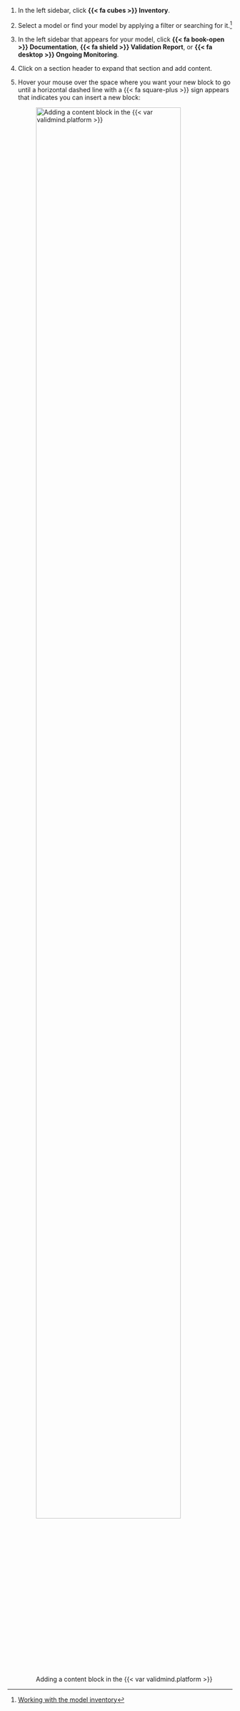 1. In the left sidebar, click **{{< fa cubes >}} Inventory**.

1. Select a model or find your model by applying a filter or searching for it.^[[Working with the model inventory](/guide/model-inventory/working-with-model-inventory.qmd#search-filter-and-sort-models)]

1. In the left sidebar that appears for your model, click **{{< fa book-open >}} Documentation**, **{{< fa shield >}} Validation Report**, or **{{< fa desktop >}} Ongoing Monitoring**.

1. Click on a section header to expand that section and add content.

1. Hover your mouse over the space where you want your new block to go until a horizontal dashed line with a {{< fa square-plus >}} sign appears that indicates you can insert a new block:

    ![Adding a content block in the {{< var validmind.platform >}}](/guide/model-documentation/add-content-block.gif){width=90% fig-alt="A gif showing the process of adding a content block in the ValidMind Platform" .screenshot}